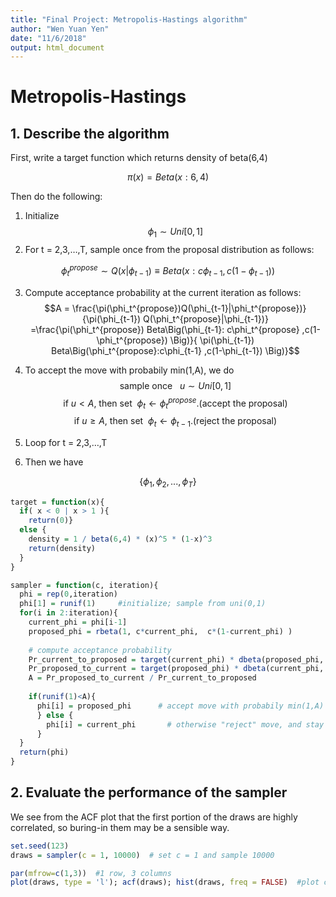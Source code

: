 ```yaml
---
title: "Final Project: Metropolis-Hastings algorithm"
author: "Wen Yuan Yen"
date: "11/6/2018"
output: html_document
---
```


# Metropolis-Hastings

## 1. Describe the algorithm

First, write a target function which returns density of beta(6,4)

$$\pi(x) = Beta(x:6,4)$$

Then do the following:

(1) Initialize  
$$\phi_1 \sim Uni[0,1]$$
(2) For t = 2,3,...,T, sample once from the proposal distribution as follows:

$$\phi_t^{propose} \sim Q(x|\phi_{t-1})\equiv Beta\Big(x:c\phi_{t-1} ,c(1-\phi_{t-1}) \Big)$$

(3) Compute acceptance probability at the current iteration as follows:
$$A = \frac{\pi(\phi_t^{propose})Q(\phi_{t-1}|\phi_t^{propose})}{\pi(\phi_{t-1}) Q(\phi_t^{propose}|\phi_{t-1})}
=\frac{\pi(\phi_t^{propose}) Beta\Big(\phi_{t-1}: c\phi_t^{propose} ,c(1-\phi_t^{propose}) \Big)}{ \pi(\phi_{t-1})  Beta\Big(\phi_t^{propose}:c\phi_{t-1} ,c(1-\phi_{t-1}) \Big)}$$

(4) To accept the move with probabily min(1,A), we do
$$\text{sample once} ~~~u \sim Uni[0,1]$$
$$\text{if} ~u<A, ~\text{then set} ~~\phi_t \leftarrow \phi_t^{propose}.\text{(accept the proposal)} $$
$$\text{if} ~u\ge A, ~\text{then set} ~~\phi_t \leftarrow \phi_{t-1}.\text{(reject the proposal)} $$

(5) Loop for t = 2,3,...,T

(6) Then we have

$$\{\phi_1,\phi_2,...,\phi_T\}$$

```r
target = function(x){
  if( x < 0 | x > 1 ){
    return(0)}
  else {
    density = 1 / beta(6,4) * (x)^5 * (1-x)^3
    return(density)
  }
}

sampler = function(c, iteration){
  phi = rep(0,iteration)
  phi[1] = runif(1)     #initialize; sample from uni(0,1)
  for(i in 2:iteration){
    current_phi = phi[i-1]
    proposed_phi = rbeta(1, c*current_phi,  c*(1-current_phi) )
    
    # compute acceptance probability
    Pr_current_to_proposed = target(current_phi) * dbeta(proposed_phi, c*current_phi, c*(1-current_phi))
    Pr_proposed_to_current = target(proposed_phi) * dbeta(current_phi, c*proposed_phi, c*(1-proposed_phi))
    A = Pr_proposed_to_current / Pr_current_to_proposed
    
    if(runif(1)<A){
      phi[i] = proposed_phi      # accept move with probabily min(1,A)
      } else {
        phi[i] = current_phi       # otherwise "reject" move, and stay where we are
      }
  }
  return(phi)
}

```

## 2. Evaluate the performance of the sampler

We see from the ACF plot that the first portion of the draws are highly correlated, so buring-in them may be a sensible way. 

```r
set.seed(123)
draws = sampler(c = 1, 10000)  # set c = 1 and sample 10000 

par(mfrow=c(1,3))  #1 row, 3 columns
plot(draws, type = 'l'); acf(draws); hist(draws, freq = FALSE)  #plot commands
```

